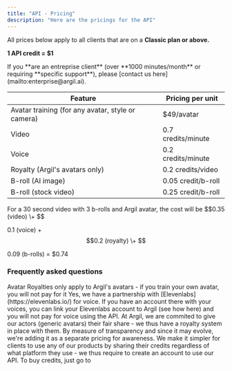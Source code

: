 ```yaml
---
title: "API - Pricing"
description: "Here are the pricings for the API"
---
```



All prices below apply to all clients that are on a **Classic plan or above.**

**1 API credit = $1**

<Warning>
  If you **are an entreprise client** (over **1000 minutes/month** or requiring **specific support**), please [contact us here](mailto:enterprise@argil.ai).
</Warning>

| Feature                                           | Pricing per unit   |
| ------------------------------------------------- | ------------------ |
| Avatar training (for any avatar, style or camera) | $49/avatar         |
| Video                                             | 0.7 credits/minute |
| Voice                                             | 0.2 credits/minute |
| Royalty (Argil's avatars only)                    | 0.2 credits/video  |
| B-roll (AI image)                                 | 0.05 credit/b-roll |
| B-roll (stock video)                              | 0.25 credit/b-roll |

<Note>
  For a 30 second video with 3 b-rolls and Argil avatar, the cost will be $$0.35 (video) \+ $$

  0.1 (voice) \+ $$0.2 (royalty) \+ $$

  0.09 (b-rolls) = $0.74
</Note>

### Frequently asked questions

<Note>
  Avatar Royalties only apply to Argil's avatars - if you train your own avatar, you will not pay for it
</Note>

<AccordionGroup>
  <Accordion title="Can I avoid paying for voice?" defaultOpen="false">
    Yes, we have a partnership with [Elevenlabs](https://elevenlabs.io/) for voice. If you have an account there with your voices, you can link your Elevenlabs account to Argil (see how here) and you will not pay for voice using the API.
  </Accordion>
  <Accordion title='What is the "avatar royalty"?' defaultOpen="false">
    At Argil, we are commited to give our actors (generic avatars) their fair share - we thus have a royalty system in place with them. By measure of transparency and since it may evolve, we're adding it as a separate pricing for awareness.
  </Accordion>
  <Accordion title="Why do I need to subscribe to a plan for the API?" defaultOpen="false">
    We make it simpler for clients to use any of our products by sharing their credits regardless of what platform they use - we thus require to create an account to use our API.
  </Accordion>
  <Accordion title="(to finish) How to buy credits?" defaultOpen="false">
    To buy credits, just go to
  </Accordion>
</AccordionGroup>